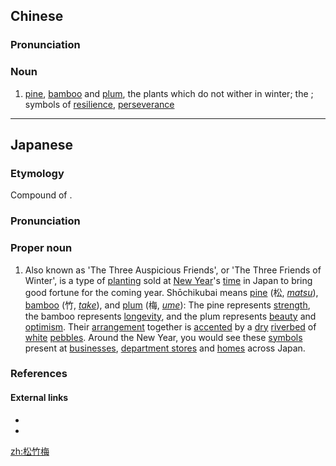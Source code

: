 ==Chinese==
{{zh-forms}}
{{wikipedia|lang=zh}}

===Pronunciation===
{{zh-pron
|m=sōngzhúméi
|cat=n
}}

===Noun===
{{zh-noun}}

# [[pine]], [[bamboo]] and [[plum]], the plants which do not wither in winter; the {{w|Three Friends of Winter}}; symbols of [[resilience]], [[perseverance]]

----

==Japanese==
{{ja-kanjitab|しょう|ちく|ばい|yomi=o}}

===Etymology===
Compound of {{compound|松|tr1=shō|t1=pine|竹|tr2=chiku|t2=bamboo|梅|tr3=bai|t3=plum|lang=ja|sort=しょうちくばい}}.

===Pronunciation===
{{ja-pron|しょうちくばい|y=o|acc=4|acc2=3|acc_ref=DJR|acc2_ref=DJR}}

===Proper noun===
{{ja-noun|しょうちくばい}}

# Also known as 'The Three Auspicious Friends', or 'The Three Friends of Winter', is a type of [[planting]] sold at [[New Year]]'s [[time]] in Japan to bring good fortune for the coming year. Shōchikubai means [[pine]] (松, ''[[matsu]]''), [[bamboo]] (竹, ''[[take]]''), and [[plum]] (梅, ''[[ume]]''): The pine represents [[strength]], the bamboo represents [[longevity]], and the plum represents [[beauty]] and [[optimism]]. Their [[arrangement]] together is [[accented]] by a [[dry]] [[riverbed]] of [[white]] [[pebble]]s. Around the New Year, you would see these [[symbol]]s present at [[business]]es, [[department store]]s and [[home]]s across Japan.

===References===
<references/>

====External links====
* {{pedialite|lang=ja}}
* {{pedialite|Sho Chiku Bai}}

[[zh:松竹梅]]